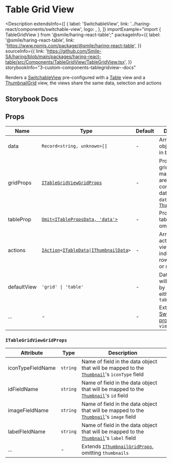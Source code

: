 
# Table Grid View

<Description
  extendsInfo={[
    {
      label: 'SwitchableView',
      link: '../haring-react/components/switchable-view',
      logo: <GitHubLogo />,
    },
  ]}
  importExample="import { TableGridView } from '@smile/haring-react-table';"
  packageInfo={{
    label: '@smile/haring-react-table',
    link: 'https://www.npmjs.com/package/@smile/haring-react-table',
  }}
  sourceInfo={{
    link: 'https://github.com/Smile-SA/haring/blob/main/packages/haring-react-table/src/Components/TableGridView/TableGridView.tsx',
  }}
  storybookInfo="3-custom-components-tablegridview--docs"
>
  Renders a [SwitchableView](../haring-react/components/switchable-view)
  pre-configured with a [Table](./table) view and a
  [ThumbnailGrid](../haring-react/components/thumbnail-grid) view, the views
  share the same data, selection and actions
</Description>

## Storybook Docs

<StorybookEmbed
  storyId="3-custom-components-tablegridview--docs"
  height="2450"
/>

## Props

| Name                  | Type                                                                                                                                                                                              | Default | Description                                                                                                                                           |
| --------------------- | ------------------------------------------------------------------------------------------------------------------------------------------------------------------------------------------------- | ------- | ----------------------------------------------------------------------------------------------------------------------------------------------------- |
| data <Required/>      | `Record<string, unknown>[]`                                                                                                                                                                       | -       | Array of data objects, loaded in both views                                                                                                           |
| gridProps <Required/> | [`ITableGridViewGridProps`](#itablegridviewgridprops)                                                                                                                                             | -       | Props for the grid view, field mapping values are used to convert any data object in `data` into [`Thumbnails`](../haring-react/components/thumbnail) |
| tableProp <Required/> | [`Omit<ITablePropsData, 'data'>`](./table#props)                                                                                                                                                  | -       | Props for the table view, omitting `data`                                                                                                             |
| actions               | [`IAction`](../shared-types/actions#iactiont)`<`[`ITableData`](./table#itabledatadata-extends-recordstring-unknown)`\|`[`IThumbnailData`](../haring-react/components/thumbnail#ithumbnaildata)`>` | -       | Array of actions for both views, either individual row/thumbnail or mass actions                                                                      |
| defaultView           | `'grid' \| 'table'`                                                                                                                                                                               | -       | Data view that will be active by default, either `grid` or `table`                                                                                    |
| ...                   | -                                                                                                                                                                                                 | -       | Extends [SwitchableView props](../haring-react/components/switchable-view#props), omitting `views`                                                    |

### `ITableGridViewGridProps`

| Attribute         | Type     | Description                                                                                                                        |
| ----------------- | -------- | ---------------------------------------------------------------------------------------------------------------------------------- |
| iconTypeFieldName | `string` | Name of field in the data object that will be mapped to the [`Thumbnail`](../haring-react/components/thumbnail)'s `iconType` field |
| idFieldName       | `string` | Name of field in the data object that will be mapped to the [`Thumbnail`](../haring-react/components/thumbnail)'s `id` field       |
| imageFieldName    | `string` | Name of field in the data object that will be mapped to the [`Thumbnail`](../haring-react/components/thumbnail)'s `image` field    |
| labelFIeldName    | `string` | Name of field in the data object that will be mapped to the [`Thumbnail`](../haring-react/components/thumbnail)'s `label` field    |
| ...               | -        | Extends [`IThumbnailGridProps`](../haring-react/components/thumbnail-grid#props), omitting `thumbnails`                            |
